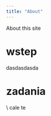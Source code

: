 ```yaml
---
title: "About"
---
```


About this site

# wstep

dasdasdasda

# zadania

:::{#thm-1}
\\
cale te

:::
